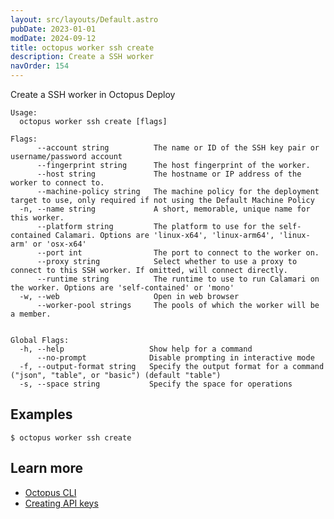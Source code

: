 ```yaml
---
layout: src/layouts/Default.astro
pubDate: 2023-01-01
modDate: 2024-09-12
title: octopus worker ssh create
description: Create a SSH worker
navOrder: 154
---
```


Create a SSH worker in Octopus Deploy

```
Usage:
  octopus worker ssh create [flags]

Flags:
      --account string          The name or ID of the SSH key pair or username/password account
      --fingerprint string      The host fingerprint of the worker.
      --host string             The hostname or IP address of the worker to connect to.
      --machine-policy string   The machine policy for the deployment target to use, only required if not using the Default Machine Policy
  -n, --name string             A short, memorable, unique name for this worker.
      --platform string         The platform to use for the self-contained Calamari. Options are 'linux-x64', 'linux-arm64', 'linux-arm' or 'osx-x64'
      --port int                The port to connect to the worker on.
      --proxy string            Select whether to use a proxy to connect to this SSH worker. If omitted, will connect directly.
      --runtime string          The runtime to use to run Calamari on the worker. Options are 'self-contained' or 'mono'
  -w, --web                     Open in web browser
      --worker-pool strings     The pools of which the worker will be a member.


Global Flags:
  -h, --help                   Show help for a command
      --no-prompt              Disable prompting in interactive mode
  -f, --output-format string   Specify the output format for a command ("json", "table", or "basic") (default "table")
  -s, --space string           Specify the space for operations

```

## Examples

<SamplesInstance />

```
$ octopus worker ssh create

```

## Learn more

- [Octopus CLI](/docs/octopus-rest-api/cli)
- [Creating API keys](/docs/octopus-rest-api/how-to-create-an-api-key)